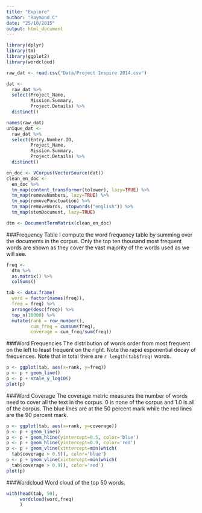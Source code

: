 ```yaml
---
title: "Explore"
author: "Raymond C"
date: "25/10/2015"
output: html_document
---
```


```r
library(dplyr)
library(tm)
library(ggplot2)
library(wordcloud)
```

```r
raw_dat <- read.csv("Data/Project Inspire 2014.csv")

dat <- 
  raw_dat %>%
  select(Project_Name, 
         Mission.Summary, 
         Project.Details) %>%
  distinct()
```

```r
names(raw_dat)
unique_dat <- 
  raw_dat %>%
  select(Entry.Number.ID,
         Project_Name, 
         Mission.Summary, 
         Project.Details) %>%
  distinct()
```


```r
en_doc <- VCorpus(VectorSource(dat))
clean_en_doc <-
  en_doc %>%
  tm_map(content_transformer(tolower), lazy=TRUE) %>%
  tm_map(removeNumbers, lazy=TRUE) %>%
  tm_map(removePunctuation) %>%
  tm_map(removeWords, stopwords("english")) %>%
  tm_map(stemDocument, lazy=TRUE)

dtm <- DocumentTermMatrix(clean_en_doc)
```

###Frequency Table
I compute the word frequency table by summing over the documents in the corpus. Only the top ten thousand most frequent words are shown as they cover the vast majority of the words used as we will see.
```r
freq <-
  dtm %>%
  as.matrix() %>%
  colSums()

tab <- data.frame(
  word = factor(names(freq)),
  freq = freq) %>%
  arrange(desc(freq)) %>%
  top_n(10000) %>%
  mutate(rank = row_number(),
         cum_freq = cumsum(freq),
         coverage = cum_freq/sum(freq))
```

###Word Frequencies
The distribution of words order from most frequent on the left to least frequent on the right. Note the rapid exponential decay of frequences. Note that in total there are `r length(tab$freq)` words.
```r
p <- ggplot(tab, aes(x=rank, y=freq))
p <- p + geom_line()
p <- p + scale_y_log10()
plot(p)
```

###Word Coverage
The coverage metric measures the number of words need to cover all the text in the corpus. 0 is none of the corpus and 1.0 is all of the corpus. The blue lines are at the 50 percent mark while the red lines are the 90 percent mark.
```r
p <- ggplot(tab, aes(x=rank, y=coverage))
p <- p + geom_line()
p <- p + geom_hline(yintercept=0.5, color='blue')
p <- p + geom_hline(yintercept=0.9, color='red')
p <- p + geom_vline(xintercept=min(which(
  tab$coverage > 0.5)), color='blue')
p <- p + geom_vline(xintercept=min(which(
  tab$coverage > 0.9)), color='red')
plot(p)
```

###Wordcloud
Word cloud of the top 50 words.
```r
with(head(tab, 50), 
     wordcloud(word,freq)
     )
```
